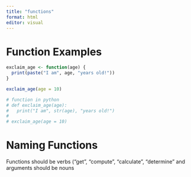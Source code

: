 ```yaml
---
title: "functions"
format: html
editor: visual
---
```


# Function Examples

```r

exclaim_age <- function(age) {
  print(paste("I am", age, "years old!"))
}

exclaim_age(age = 10)

# function in python
# def exclaim_age(age):
#   print("I am", str(age), "years old!")
# 
# exclaim_age(age = 10)
```

# Naming Functions

Functions should be verbs ("get", "compute", "calculate", "determine" and arguments should be nouns
